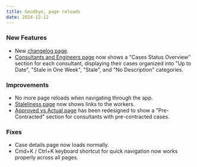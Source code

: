 ```yaml
---
title: Goodbye, page reloads
date: 2024-12-12
---
```


### New Features

- New [changelog page](/admnistrative/changelog).
- [Consultants and Engineers page](http://localhost:3000/about-us/consultants-and-engineers/fernando-paiva) now shows a "Cases Status Overview" section for each consultant, displaying their cases organized into "Up to Date", "Stale in One Week", "Stale", and "No Description" categories.

### Improvements

- No more page reloads when navigating through the app.
- [Staleliness page](/operational-summaries/staleliness) now shows links to the workers.
- [Approved vs Actual page](/analytics/approved-vs-actual) has been redesigned to show a "Pre-Contracted" section for consultants with pre-contracted cases.

### Fixes

- Case details page now loads normally.
- Cmd+K / Ctrl+K keyboard shortcut for quick navigation now works properly across all pages. 

